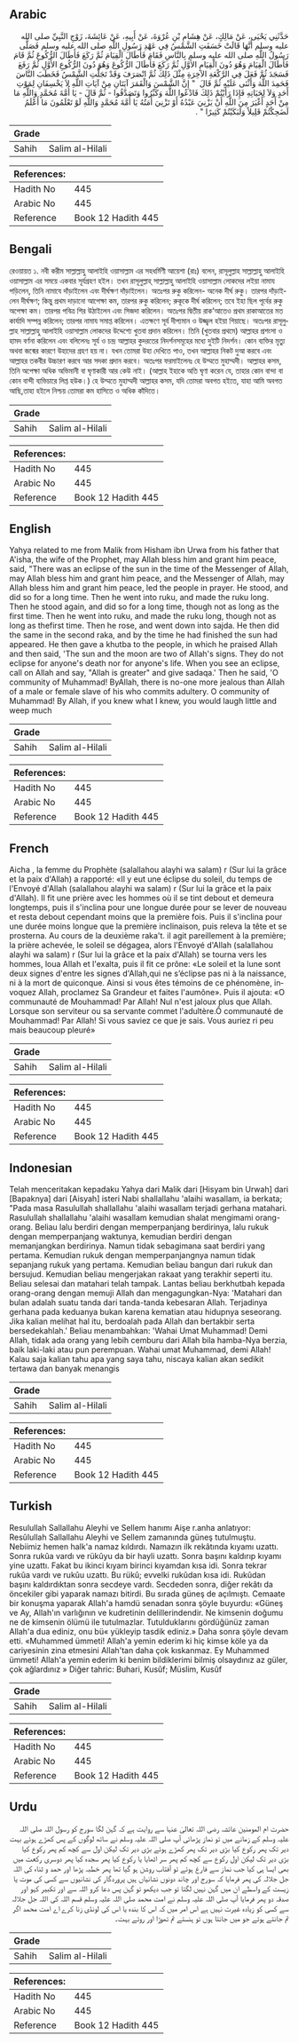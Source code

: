 ## Arabic


<div dir="rtl" lang="ar" style={{fontSize:'larger',backgroundColor:'#f8f9fa',padding:20}}>
حَدَّثَنِي يَحْيَى، عَنْ مَالِكٍ، عَنْ هِشَامِ بْنِ عُرْوَةَ، عَنْ أَبِيهِ، عَنْ عَائِشَةَ، زَوْجِ النَّبِيِّ صلى الله عليه وسلم أَنَّهَا قَالَتْ خَسَفَتِ الشَّمْسُ فِي عَهْدِ رَسُولِ اللَّهِ صلى الله عليه وسلم فَصَلَّى رَسُولُ اللَّهِ صلى الله عليه وسلم بِالنَّاسِ فَقَامَ فَأَطَالَ الْقِيَامَ ثُمَّ رَكَعَ فَأَطَالَ الرُّكُوعَ ثُمَّ قَامَ فَأَطَالَ الْقِيَامَ وَهُوَ دُونَ الْقِيَامِ الأَوَّلِ ثُمَّ رَكَعَ فَأَطَالَ الرُّكُوعَ وَهُوَ دُونَ الرُّكُوعِ الأَوَّلِ ثُمَّ رَفَعَ فَسَجَدَ ثُمَّ فَعَلَ فِي الرَّكْعَةِ الآخِرَةِ مِثْلَ ذَلِكَ ثُمَّ انْصَرَفَ وَقَدْ تَجَلَّتِ الشَّمْسُ فَخَطَبَ النَّاسَ فَحَمِدَ اللَّهَ وَأَثْنَى عَلَيْهِ ثُمَّ قَالَ ‏ "‏ إِنَّ الشَّمْسَ وَالْقَمَرَ آيَتَانِ مِنْ آيَاتِ اللَّهِ لاَ يَخْسِفَانِ لِمَوْتِ أَحَدٍ وَلاَ لِحَيَاتِهِ فَإِذَا رَأَيْتُمْ ذَلِكَ فَادْعُوا اللَّهَ وَكَبِّرُوا وَتَصَدَّقُوا - ثُمَّ قَالَ - يَا أُمَّةَ مُحَمَّدٍ وَاللَّهِ مَا مِنْ أَحَدٍ أَغْيَرَ مِنَ اللَّهِ أَنْ يَزْنِيَ عَبْدُهُ أَوْ تَزْنِيَ أَمَتُهُ يَا أُمَّةَ مُحَمَّدٍ وَاللَّهِ لَوْ تَعْلَمُونَ مَا أَعْلَمُ لَضَحِكْتُمْ قَلِيلاً وَلَبَكَيْتُمْ كَثِيرًا ‏"‏ ‏.‏
</div>
<div style={{backgroundColor:'#f8f9fa',padding:20, marginBottom: 10}}><table> <thead> <tr> <th>Grade</th> <th></th> </tr> </thead> <tbody> <tr><td>Sahih</td><td>Salim al-Hilali</td></tr></tbody></table><table> <thead> <tr> <th>References:</th> <th></th> </tr> </thead> <tbody><tr><td>Hadith No</td><td>445</td></tr><tr><td>Arabic No</td><td>445</td></tr><tr><td>Reference</td><td>Book 12 Hadith 445</td></tr></tbody></table></div>

## Bengali


<div dir="ltr" lang="bn" style={{fontSize:'larger',backgroundColor:'#f8f9fa',padding:20}}>
রেওয়ায়ত ১. নবী করীম সাল্লাল্লাহু আলাইহি ওয়াসাল্লাম এর সহধর্মিণী আয়েশা (রাঃ) বলেন, রাসূলুল্লাহ সাল্লাল্লাহু আলাইহি ওয়াসাল্লাম এর সময়ে একবার সূর্যগ্ৰহণ হইল। তখন রাসূলুল্লাহ্ সাল্লাল্লাহু আলাইহি ওয়াসাল্লাম লোকদের লইয়া নামায পড়িলেন, তিনি নামাযে দাঁড়াইলেন এবং দীর্ঘক্ষণ দাঁড়াইলেন। অতঃপর রুকু করিলেন- অনেক দীর্ঘ রুকু। তারপর দাঁড়াইলেন দীর্ঘক্ষণ; কিন্তু প্রথম দাড়ানো আপেক্ষা কম, তারপর রুকু করিলেন; রুকূকে দীর্ঘ করিলেন; তবে ইহা ছিল পূর্বের রুকু অপেক্ষা কম। তারপর পবিত্র শির উঠাইলেন এবং সিজদা করিলেন। অতঃপর দ্বিতীয় রাক’আতেও প্রথম রাকাআতের মত কার্যাদি সম্পন্ন করিলেন; তারপর নামায সমাপ্ত করিলেন। এতক্ষণে সূর্য দীপ্যমান ও উজ্জ্বল হইয়া গিয়াছে। অতঃপর রাসূলুল্লাহ সাল্লাল্লাহু আলাইহি ওয়াসাল্লাম লোকদের উদ্দেশ্যে খুতবা প্রদান করিলেন। তিনি (খুতবার প্রথমে) আল্লাহর প্রশংসা ও হামদ বর্ণনা করিলেন এবং বলিলেনঃ সূর্য ও চন্দ্র আল্লাহর কুদরতের নিদর্শনসমূহের মধ্যে দুইটি নিদর্শন। কোন ব্যক্তির মৃত্যু অথবা জন্মের কারণে উহাদের গ্রহণ হয় না। যখন তোমরা উহা দেখিতে পাও, তখন আল্লাহর নিকট দুআ করবে এবং আল্লাহর তকবীর উচ্চারণ করবে আর সদকা প্রদান করবে। অতঃপর ফরমাইলেনঃ হে উম্মতে মুহাম্মদী। আল্লাহর কসম, তিনি অপেক্ষা অধিক অভিমানী বা ঘৃণাকারী আর কেউ নাই। (আল্লাহ ইহাকে অতি ঘৃণা করেন যে, তাহার কোন বান্দা বা কোন বান্দী ব্যভিচারে লিপ্ত হউক।) হে উম্মতে মুহাম্মদী আল্লাহর কসম, যদি তোমরা অবগত হইতে, যাহা আমি অবগত আছি,তাহা হইলে নিশ্চয় তোমরা কম হাসিতে ও অধিক কাঁদিতে।
</div>
<div style={{backgroundColor:'#f8f9fa',padding:20, marginBottom: 10}}><table> <thead> <tr> <th>Grade</th> <th></th> </tr> </thead> <tbody> <tr><td>Sahih</td><td>Salim al-Hilali</td></tr></tbody></table><table> <thead> <tr> <th>References:</th> <th></th> </tr> </thead> <tbody><tr><td>Hadith No</td><td>445</td></tr><tr><td>Arabic No</td><td>445</td></tr><tr><td>Reference</td><td>Book 12 Hadith 445</td></tr></tbody></table></div>

## English


<div dir="ltr" lang="en" style={{fontSize:'larger',backgroundColor:'#f8f9fa',padding:20}}>
Yahya related to me from Malik from Hisham ibn Urwa from his father that A'isha, the wife of the Prophet, may Allah bless him and grant him peace, said, "There was an eclipse of the sun in the time of the Messenger of Allah, may Allah bless him and grant him peace, and the Messenger of Allah, may Allah bless him and grant him peace, led the people in prayer. He stood, and did so for a long time. Then he went into ruku, and made the ruku long. Then he stood again, and did so for a long time, though not as long as the first time. Then he went into ruku, and made the ruku long, though not as long as thefirst time. Then he rose, and went down into sajda. He then did the same in the second raka, and by the time he had finished the sun had appeared. He then gave a khutba to the people, in which he praised Allah and then said, 'The sun and the moon are two of Allah's signs. They do not eclipse for anyone's death nor for anyone's life. When you see an eclipse, call on Allah and say, "Allah is greater" and give sadaqa.' Then he said, 'O community of Muhammad! ByAllah, there is no-one more jealous than Allah of a male or female slave of his who commits adultery. O community of Muhammad! By Allah, if you knew what I knew, you would laugh little and weep much
</div>
<div style={{backgroundColor:'#f8f9fa',padding:20, marginBottom: 10}}><table> <thead> <tr> <th>Grade</th> <th></th> </tr> </thead> <tbody> <tr><td>Sahih</td><td>Salim al-Hilali</td></tr></tbody></table><table> <thead> <tr> <th>References:</th> <th></th> </tr> </thead> <tbody><tr><td>Hadith No</td><td>445</td></tr><tr><td>Arabic No</td><td>445</td></tr><tr><td>Reference</td><td>Book 12 Hadith 445</td></tr></tbody></table></div>

## French


<div dir="ltr" lang="fr" style={{fontSize:'larger',backgroundColor:'#f8f9fa',padding:20}}>
Aicha , la femme du Prophète (salallahou alayhi wa salam) r (Sur lui la grâce et la paix d'Allah) a rapporté: «Il y eut une éclipse du soleil, du temps de l'Envoyé d'Allah (salallahou alayhi wa salam) r (Sur lui la grâce et la paix d'Allah). Il fit une prière avec les hommes où il se tint debout et demeura longtemps, puis il s'inclina pour une longue durée pour se lever de nouveau et resta debout cependant moins que la première fois. Puis il s'inclina pour une durée moins longue que la première inclinaison, puis releva la tête et se prosterna. Au cours de la deuxième raka't. il agit pareillement à la première; la prière achevée, le soleil se dégagea, alors l'Envoyé d'Allah (salallahou alayhi wa salam) r (Sur lui la grâce et la paix d'Allah) se tourna vers les hommes, loua Allah et l'exalta, puis il fit ce prône: «Le soleil et la lune sont deux signes d'entre les signes d'Allah,qui ne s’éclipse pas ni à la naissance, ni à la mort de quiconque. Ainsi si vous êtes témoins de ce phénomène, invoquez Allah, proclamez Sa Grandeur et faites l'aumône». Puis il ajouta: «O communauté de Mouhammad! Par Allah! Nul n'est jaloux plus que Allah. Lorsque son serviteur ou sa servante commet l'adultère.Ô communauté de Mouhammad! Par Allah! Si vous saviez ce que je sais. Vous auriez ri peu mais beaucoup pleuré»
</div>
<div style={{backgroundColor:'#f8f9fa',padding:20, marginBottom: 10}}><table> <thead> <tr> <th>Grade</th> <th></th> </tr> </thead> <tbody> <tr><td>Sahih</td><td>Salim al-Hilali</td></tr></tbody></table><table> <thead> <tr> <th>References:</th> <th></th> </tr> </thead> <tbody><tr><td>Hadith No</td><td>445</td></tr><tr><td>Arabic No</td><td>445</td></tr><tr><td>Reference</td><td>Book 12 Hadith 445</td></tr></tbody></table></div>

## Indonesian


<div dir="ltr" lang="id" style={{fontSize:'larger',backgroundColor:'#f8f9fa',padding:20}}>
Telah menceritakan kepadaku Yahya dari Malik dari [Hisyam bin Urwah] dari [Bapaknya] dari [Aisyah] isteri Nabi shallallahu 'alaihi wasallam, ia berkata; "Pada masa Rasulullah shallallahu 'alaihi wasallam terjadi gerhana matahari. Rasulullah shallallahu 'alaihi wasallam kemudian shalat mengimami orang-orang. Beliau lalu berdiri dengan memperpanjang berdirinya, lalu rukuk dengan memperpanjang waktunya, kemudian berdiri dengan memanjangkan berdirinya. Namun tidak sebagimana saat berdiri yang pertama. Kemudian rukuk dengan memperpanjangnya namun tidak sepanjang rukuk yang pertama. Kemudian beliau bangun dari rukuk dan bersujud. Kemudian beliau mengerjakan rakaat yang terakhir seperti itu. Beliau selesai dan matahari telah tampak. Lantas beliau berkhutbah kepada orang-orang dengan memuji Allah dan mengagungkan-Nya: 'Matahari dan bulan adalah suatu tanda dari tanda-tanda kebesaran Allah. Terjadinya gerhana pada keduanya bukan karena kematian atau hidupnya seseorang. Jika kalian melihat hal itu, berdoalah pada Allah dan bertakbir serta bersedekahlah.' Beliau menambahkan: 'Wahai Umat Muhammad! Demi Allah, tidak ada orang yang lebih cemburu dari Allah bila hamba-Nya berzia, baik laki-laki atau pun perempuan. Wahai umat Muhammad, demi Allah! Kalau saja kalian tahu apa yang saya tahu, niscaya kalian akan sedikit tertawa dan banyak menangis
</div>
<div style={{backgroundColor:'#f8f9fa',padding:20, marginBottom: 10}}><table> <thead> <tr> <th>Grade</th> <th></th> </tr> </thead> <tbody> <tr><td>Sahih</td><td>Salim al-Hilali</td></tr></tbody></table><table> <thead> <tr> <th>References:</th> <th></th> </tr> </thead> <tbody><tr><td>Hadith No</td><td>445</td></tr><tr><td>Arabic No</td><td>445</td></tr><tr><td>Reference</td><td>Book 12 Hadith 445</td></tr></tbody></table></div>

## Turkish


<div dir="ltr" lang="tr" style={{fontSize:'larger',backgroundColor:'#f8f9fa',padding:20}}>
Resulullah Sallallahu Aleyhi ve Sellem hanımı Aişe r.anha anlatıyor: Resûlullah Sallallahu Aleyhi ve Sellem zamanında güneş tutulmuştu. Nebiimiz hemen halk'a namaz kıldırdı. Namazın ilk rekâtında kıyamı uzattı. Sonra rukûa vardı ve rükûyu da bir hayli uzattı. Sonra başını kaldırıp kıyamı yine uzattı. Fakat bu ikinci kıyam birinci kıyamdan kısa idi. Sonra tekrar rukûa vardı ve rukûu uzattı. Bu rükû; evvelki rukûdan kısa idi. Rukûdan başını kaldırdıktan sonra secdeye vardı. Secdeden sonra, diğer rekâtı da öncekiler gibi yaparak namazı bi­tirdi. Bu sırada güneş de açılmıştı. Cemaate bir konuşma yaparak Allah'a hamdü senadan sonra şöyle buyurdu: «Güneş ve Ay, Al­lah'ın varlığının ve kudretinin delillerindendir. Ne kimse­nin doğumu ne de kimsenin ölümü ile tutulmazlar. Tutul­duklarını gördüğünüz zaman Allah'a dua ediniz, onu bü« yükleyip tasdik ediniz.» Daha sonra şöyle devam etti. «Muhammed ümmeti! Allah'a yemin ederim ki hiç kimse köle ya da cariyesinin zina etmesini Allah'tan daha çok kıskan­maz. Ey Muhammed ümmeti! Allah'a yemin ederim ki benim bildiklerimi bilmiş olsaydınız az güler, çok ağlardınız » Diğer tahric: Buhari, Kusûf; Müslim, Kusûf
</div>
<div style={{backgroundColor:'#f8f9fa',padding:20, marginBottom: 10}}><table> <thead> <tr> <th>Grade</th> <th></th> </tr> </thead> <tbody> <tr><td>Sahih</td><td>Salim al-Hilali</td></tr></tbody></table><table> <thead> <tr> <th>References:</th> <th></th> </tr> </thead> <tbody><tr><td>Hadith No</td><td>445</td></tr><tr><td>Arabic No</td><td>445</td></tr><tr><td>Reference</td><td>Book 12 Hadith 445</td></tr></tbody></table></div>

## Urdu


<div dir="rtl" lang="ur" style={{fontSize:'larger',backgroundColor:'#f8f9fa',padding:20}}>
حضرت ام المومنین عائشہ رضی اللہ تعالیٰ عنہا سے روایت ہے کہ گہن لگا سورج کو رسول اللہ صلی اللہ علیہ وسلم کے زمانے میں تو نماز پڑھائی آپ صلی اللہ علیہ وسلم نے ساتھ لوگوں کے پس کھڑے ہوئے بہت دیر تک پھر رکوع کیا بڑی دیر تک پھر کھڑے ہوئے بڑی دیر تک لیکن اول سے کچھ کم پھر رکوع کیا بڑی دیر تک لیکن اول رکوع سے کچھ کم پھر سر اٹھایا یا رکوع کیا پھر سجدہ کیا پھر دوسری رکعت میں بھی ایسا ہی کیا جب نماز سے فارغ ہوئے تو آفتاب روشن ہو گیا تھا پھر خطبہ پڑھا اور حمد و ثناء کی اللہ جل جلالہ کی پھر فرمایا کہ سورج اور چاند دونوں نشانیاں ہیں پروردگار کی نشانیوں سے کسی کی موت یا زیست کے واسطے ان میں گہن نہیں لگتا تو جب دیکھو تو گہن پس دعا کرو اللہ سے اور تکبیر کہو اور صدقہ دو پھر فرمایا آپ صلی اللہ علیہ وسلم نے امت محمد صلی اللہ علیہ وسلم قسم اللہ کی اللہ جل جلالہ سے کسی کو زیادہ غیرت نہیں ہے اس امر میں کہ اس کا بندہ یا اس کی لونڈی زنا کرے اے امت محمد اگر تم جانتے ہوتے جو میں جانتا ہوں تو ہنستے تم تھوڑا اور روتے بہت۔
</div>
<div style={{backgroundColor:'#f8f9fa',padding:20, marginBottom: 10}}><table> <thead> <tr> <th>Grade</th> <th></th> </tr> </thead> <tbody> <tr><td>Sahih</td><td>Salim al-Hilali</td></tr></tbody></table><table> <thead> <tr> <th>References:</th> <th></th> </tr> </thead> <tbody><tr><td>Hadith No</td><td>445</td></tr><tr><td>Arabic No</td><td>445</td></tr><tr><td>Reference</td><td>Book 12 Hadith 445</td></tr></tbody></table></div>